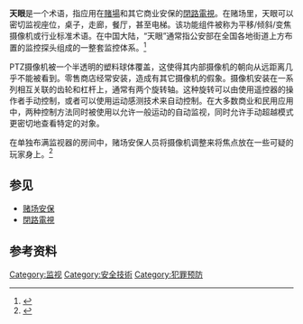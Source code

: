 
'''天眼'''是一个术语，指应用在[[賭場|賭場]]和其它商业安保的[[閉路電視|閉路電視]]。在赌场里，天眼可以密切监视座位，桌子，走廊，餐厅，甚至电梯。该功能组件被称为平移/倾斜/变焦摄像机或行业标准术语{{le|PTZ|pan–tilt–zoom camera}}。在中国大陆，“天眼”通常指公安部在全国各地街道上方布置的监控探头组成的一整套监控体系。<ref>{{cite web |url=http://roll.sohu.com/20160803/n462471364.shtml |title=“天眼”监控体系到底有多牛？ |publisher=搜狐 |accessdate=2017-03-28 |archive-date=2017-03-28 |archive-url=https://web.archive.org/web/20170328105539/http://roll.sohu.com/20160803/n462471364.shtml |dead-url=no }}</ref>

PTZ摄像机被一个半透明的塑料球体覆盖，这使得其内部摄像机的朝向从远距离几乎不能被看到。零售商店经常安装{{le|假摄像机|Fake security camera}}，造成有其它摄像机的假象。摄像机安装在一系列相互关联的齿轮和杠杆上，通常有两个旋转轴。这种旋转可以由使用遥控器的操作者手动控制，或者可以使用运动感测技术来自动控制。在大多数商业和民用应用中，两种控制方法同时被使用以允许一般运动的自动监视，同时允许手动超越模式更密切地查看特定的对象。

在单独布满监视器的房间中，赌场安保人员将摄像机调整来将焦点放在一些可疑的玩家身上。<ref>{{cite web |url=http://entertainment.howstuffworks.com/casino5.htm |title=How Casinos Work - Casino Security |work=HowStuffWorks.com |accessdate=2010-09-07 |archive-date=2010-03-25 |archive-url=https://web.archive.org/web/20100325131054/http://entertainment.howstuffworks.com/casino5.htm |dead-url=no }}</ref>

== 参见 ==
*[[赌场安保|赌场安保]]
*[[閉路電視|閉路電視]]

==参考资料==
{{reflist}}

[[Category:监视|Category:监视]]
[[Category:安全技術|Category:安全技術]]
[[Category:犯罪预防|Category:犯罪预防]]

{{electronics-stub}}